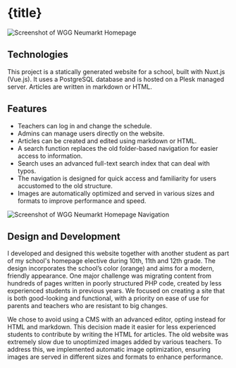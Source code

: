 

# {title}

<img src={WggHomepageScreenshot} alt="Screenshot of WGG Neumarkt Homepage" />

## Technologies

This project is a statically generated website for a school, built with Nuxt.js (Vue.js). It uses a PostgreSQL database and is hosted on a Plesk managed server. Articles are written in markdown or HTML.

## Features

- Teachers can log in and change the schedule.
- Admins can manage users directly on the website.
- Articles can be created and edited using markdown or HTML.
- A search function replaces the old folder-based navigation for easier access to information.
- Search uses an advanced full-text search index that can deal with typos.
- The navigation is designed for quick access and familiarity for users accustomed to the old structure.
- Images are automatically optimized and served in various sizes and formats to improve performance and speed.

<img src={WggHomepageMenuScreenshot} alt="Screenshot of WGG Neumarkt Homepage Navigation" />

## Design and Development

I developed and designed this website together with another student as part of my school's homepage elective during 10th, 11th and 12th grade. The design incorporates the school’s color (orange) and aims for a modern, friendly appearance. One major challenge was migrating content from hundreds of pages written in poorly structured PHP code, created by less experienced students in previous years. We focused on creating a site that is both good-looking and functional, with a priority on ease of use for parents and teachers who are resistant to big changes.

We chose to avoid using a CMS with an advanced editor, opting instead for HTML and markdown. This decision made it easier for less experienced students to contribute by writing the HTML for articles. The old website was extremely slow due to unoptimized images added by various teachers. To address this, we implemented automatic image optimization, ensuring images are served in different sizes and formats to enhance performance.
